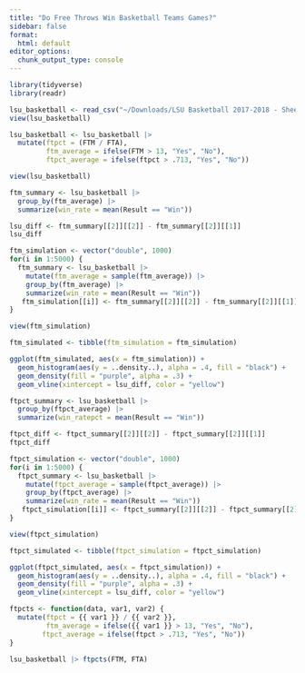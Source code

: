 ```yaml
---
title: "Do Free Throws Win Basketball Teams Games?"
sidebar: false
format: 
  html: default
editor_options: 
  chunk_output_type: console
---
```


```r
library(tidyverse)
library(readr)
```

```r
lsu_basketball <- read_csv("~/Downloads/LSU Basketball 2017-2018 - Sheet1.csv")
view(lsu_basketball)
```

```r
lsu_basketball <- lsu_basketball |>
  mutate(ftpct = (FTM / FTA),
         ftm_average = ifelse(FTM > 13, "Yes", "No"),
         ftpct_average = ifelse(ftpct > .713, "Yes", "No"))

view(lsu_basketball)
```

```r
ftm_summary <- lsu_basketball |>
  group_by(ftm_average) |>
  summarize(win_rate = mean(Result == "Win"))

lsu_diff <- ftm_summary[[2]][[2]] - ftm_summary[[2]][[1]]
lsu_diff
```

```r
ftm_simulation <- vector("double", 1000)
for(i in 1:5000) {
  ftm_summary <- lsu_basketball |>
    mutate(ftm_average = sample(ftm_average)) |>
    group_by(ftm_average) |>
    summarize(win_rate = mean(Result == "Win"))
   ftm_simulation[[i]] <- ftm_summary[[2]][[2]] - ftm_summary[[2]][[1]]
}

view(ftm_simulation)
```

```r
ftm_simulated <- tibble(ftm_simulation = ftm_simulation)

ggplot(ftm_simulated, aes(x = ftm_simulation)) +
  geom_histogram(aes(y = ..density..), alpha = .4, fill = "black") +
  geom_density(fill = "purple", alpha = .3) +
  geom_vline(xintercept = lsu_diff, color = "yellow")
```

```r
ftpct_summary <- lsu_basketball |>
  group_by(ftpct_average) |>
  summarize(win_ratepct = mean(Result == "Win"))

ftpct_diff <- ftpct_summary[[2]][[2]] - ftpct_summary[[2]][[1]]
ftpct_diff
```

```r
ftpct_simulation <- vector("double", 1000)
for(i in 1:5000) {
  ftpct_summary <- lsu_basketball |>
    mutate(ftpct_average = sample(ftpct_average)) |>
    group_by(ftpct_average) |>
    summarize(win_rate = mean(Result == "Win"))
   ftpct_simulation[[i]] <- ftpct_summary[[2]][[2]] - ftpct_summary[[2]][[1]]
}

view(ftpct_simulation)
```

```r
ftpct_simulated <- tibble(ftpct_simulation = ftpct_simulation)

ggplot(ftpct_simulated, aes(x = ftpct_simulation)) +
  geom_histogram(aes(y = ..density..), alpha = .4, fill = "black") +
  geom_density(fill = "purple", alpha = .3) +
  geom_vline(xintercept = lsu_diff, color = "yellow")
```


```r
ftpcts <- function(data, var1, var2) {
  mutate(ftpct = {{ var1 }} / {{ var2 }},
         ftm_average = ifelse({{ var1 }} > 13, "Yes", "No"),
        ftpct_average = ifelse(ftpct > .713, "Yes", "No"))
}
```

```r
lsu_basketball |> ftpcts(FTM, FTA)
```

